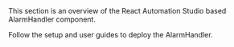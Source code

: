 
<Meta title="Alarmhandler/Alarmhandler" />
This section is an overview of the React Automation Studio based AlarmHandler component.

Follow the setup and user guides to deploy the AlarmHandler.